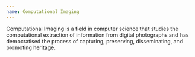 ```yaml
---
name: Computational Imaging
---
```

Computational Imaging is a field in computer science that studies the computational extraction of information from digital photographs and has democratised the process of capturing, preserving, disseminating, and promoting heritage.
